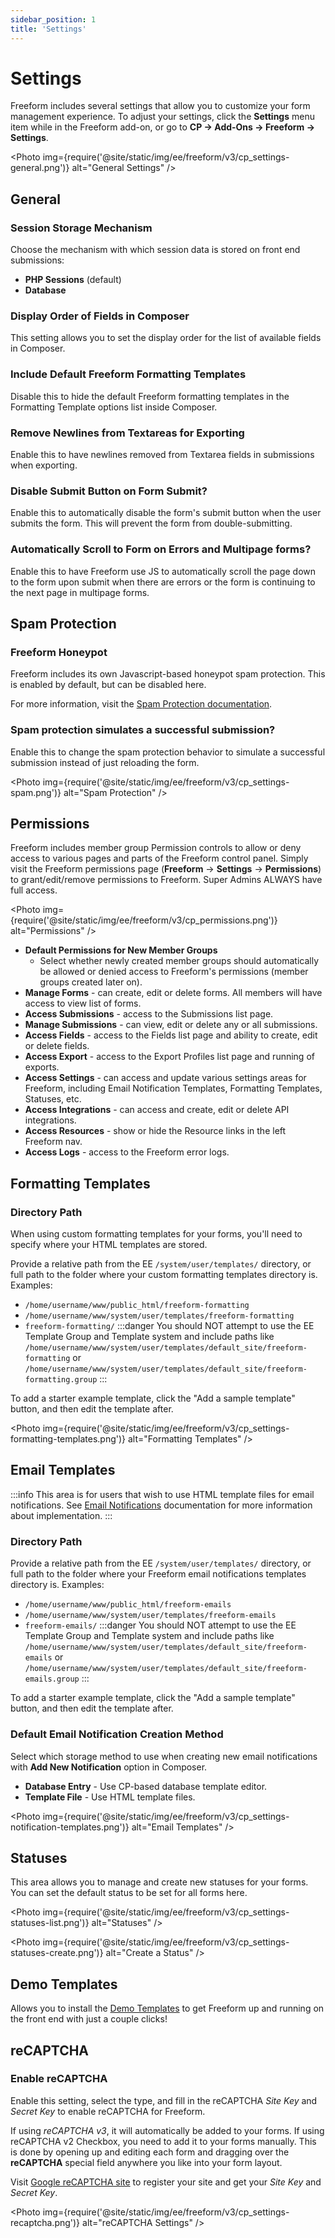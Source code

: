 ```yaml
---
sidebar_position: 1
title: 'Settings'
---
```



# Settings

Freeform includes several settings that allow you to customize your form management experience. To adjust your settings, click the **Settings** menu item while in the Freeform add-on, or go to **CP → Add-Ons → Freeform → Settings**.

<Photo
  img={require('@site/static/img/ee/freeform/v3/cp_settings-general.png')}
  alt="General Settings"
/>

## General

### Session Storage Mechanism

Choose the mechanism with which session data is stored on front end submissions:

- **PHP Sessions** (default)
- **Database**

### Display Order of Fields in Composer

This setting allows you to set the display order for the list of available fields in Composer.

### Include Default Freeform Formatting Templates

Disable this to hide the default Freeform formatting templates in the Formatting Template options list inside Composer.

### Remove Newlines from Textareas for Exporting

Enable this to have newlines removed from Textarea fields in submissions when exporting.

### Disable Submit Button on Form Submit?

Enable this to automatically disable the form's submit button when the user submits the form. This will prevent the form from double-submitting.

### Automatically Scroll to Form on Errors and Multipage forms?

Enable this to have Freeform use JS to automatically scroll the page down to the form upon submit when there are errors or the form is continuing to the next page in multipage forms.

## Spam Protection

### Freeform Honeypot

Freeform includes its own Javascript-based honeypot spam protection. This is enabled by default, but can be disabled here.

For more information, visit the [Spam Protection documentation](../forms/spam-protection.mdx).

### Spam protection simulates a successful submission?

Enable this to change the spam protection behavior to simulate a successful submission instead of just reloading the form.

<Photo
  img={require('@site/static/img/ee/freeform/v3/cp_settings-spam.png')}
  alt="Spam Protection"
/>

## Permissions

Freeform includes member group Permission controls to allow or deny access to various pages and parts of the Freeform control panel. Simply visit the Freeform permissions page (**Freeform** → **Settings** → **Permissions**) to grant/edit/remove permissions to Freeform. Super Admins ALWAYS have full access.

<Photo
  img={require('@site/static/img/ee/freeform/v3/cp_permissions.png')}
  alt="Permissions"
/>

- **Default Permissions for New Member Groups**
  - Select whether newly created member groups should automatically be allowed or denied access to Freeform's permissions (member groups created later on).
- **Manage Forms** - can create, edit or delete forms. All members will have access to view list of forms.
- **Access Submissions** - access to the Submissions list page.
- **Manage Submissions** - can view, edit or delete any or all submissions.
- **Access Fields** - access to the Fields list page and ability to create, edit or delete fields.
- **Access Export** - access to the Export Profiles list page and running of exports.
- **Access Settings** - can access and update various settings areas for Freeform, including Email Notification Templates, Formatting Templates, Statuses, etc.
- **Access Integrations** - can access and create, edit or delete API integrations.
- **Access Resources** - show or hide the Resource links in the left Freeform nav.
- **Access Logs** - access to the Freeform error logs.

## Formatting Templates

### Directory Path

When using custom formatting templates for your forms, you'll need to specify where your HTML templates are stored.

Provide a relative path from the EE `/system/user/templates/` directory, or full path to the folder where your custom formatting templates directory is. Examples:

- `/home/username/www/public_html/freeform-formatting`
- `/home/username/www/system/user/templates/freeform-formatting`
- `freeform-formatting/`
  :::danger
  You should NOT attempt to use the EE Template Group and Template system and include paths like `/home/username/www/system/user/templates/default_site/freeform-formatting` or `/home/username/www/system/user/templates/default_site/freeform-formatting.group`
  :::

To add a starter example template, click the "Add a sample template" button, and then edit the template after.

<Photo
  img={require('@site/static/img/ee/freeform/v3/cp_settings-formatting-templates.png')}
  alt="Formatting Templates"
/>

## Email Templates

:::info
This area is for users that wish to use HTML template files for email notifications. See [Email Notifications](../forms/email-notifications.mdx) documentation for more information about implementation.
:::

### Directory Path

Provide a relative path from the EE `/system/user/templates/` directory, or full path to the folder where your Freeform email notifications templates directory is. Examples:

- `/home/username/www/public_html/freeform-emails`
- `/home/username/www/system/user/templates/freeform-emails`
- `freeform-emails/`
  :::danger
  You should NOT attempt to use the EE Template Group and Template system and include paths like `/home/username/www/system/user/templates/default_site/freeform-emails` or `/home/username/www/system/user/templates/default_site/freeform-emails.group`
  :::

To add a starter example template, click the "Add a sample template" button, and then edit the template after.

### Default Email Notification Creation Method

Select which storage method to use when creating new email notifications with **Add New Notification** option in Composer.

- **Database Entry** - Use CP-based database template editor.
- **Template File** - Use HTML template files.

<Photo
  img={require('@site/static/img/ee/freeform/v3/cp_settings-notification-templates.png')}
  alt="Email Templates"
/>

## Statuses

This area allows you to manage and create new statuses for your forms. You can set the default status to be set for all forms here.

<Photo
  img={require('@site/static/img/ee/freeform/v3/cp_settings-statuses-list.png')}
  alt="Statuses"
/>

<Photo
  img={require('@site/static/img/ee/freeform/v3/cp_settings-statuses-create.png')}
  alt="Create a Status"
/>

## Demo Templates

Allows you to install the [Demo Templates](./demo-templates.mdx) to get Freeform up and running on the front end with just a couple clicks!

## reCAPTCHA

### Enable reCAPTCHA

Enable this setting, select the type, and fill in the reCAPTCHA _Site Key_ and _Secret Key_ to enable reCAPTCHA for Freeform.

If using _reCAPTCHA v3_, it will automatically be added to your forms. If using reCAPTCHA v2 Checkbox, you need to add it to your forms manually. This is done by opening up and editing each form and dragging over the **reCAPTCHA** special field anywhere you like into your form layout.

Visit [Google reCAPTCHA site](https://www.google.com/recaptcha) to register your site and get your _Site Key_ and _Secret Key_.

<Photo
  img={require('@site/static/img/ee/freeform/v3/cp_settings-recaptcha.png')}
  alt="reCAPTCHA Settings"
/>
